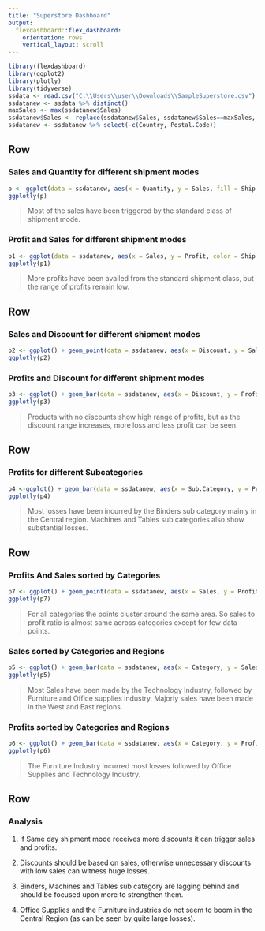 ---
title: "Superstore Dashboard"
output: 
  flexdashboard::flex_dashboard:
    orientation: rows
    vertical_layout: scroll
---

```{r setup, include=FALSE}
library(flexdashboard)
library(ggplot2)
library(plotly)
library(tidyverse)
ssdata <- read.csv("C:\\Users\\user\\Downloads\\SampleSuperstore.csv")
ssdatanew <- ssdata %>% distinct()
maxSales <- max(ssdatanew$Sales)
ssdatanew$Sales <- replace(ssdatanew$Sales, ssdatanew$Sales==maxSales, mean(ssdatanew$Sales))
ssdatanew <- ssdatanew %>% select(-c(Country, Postal.Code))
```

Row {data-width=350}
-----------------------------------------------------------------------
### Sales and Quantity for different shipment modes

```{r}
p <- ggplot(data = ssdatanew, aes(x = Quantity, y = Sales, fill = Ship.Mode) )+ geom_bar(stat = "identity") 
ggplotly(p)

```

>Most of the sales have been triggered by the standard class of shipment mode.

### Profit and Sales for different shipment modes

```{r}
p1 <- ggplot(data = ssdatanew, aes(x = Sales, y = Profit, color = Ship.Mode)) + geom_point()
ggplotly(p1)


```

>More profits have been availed from the standard shipment class, but the range of profits remain low.

Row {data-width=350}
-----------------------------------------------------------------------

### Sales and Discount for different shipment modes

```{r}
p2 <- ggplot() + geom_point(data = ssdatanew, aes(x = Discount, y = Sales, color = Ship.Mode)) 
ggplotly(p2)

```


### Profits and Discount for different shipment modes

```{r}
p3 <- ggplot() + geom_bar(data = ssdatanew, aes(x = Discount, y = Profit, fill = Ship.Mode), stat = "identity") 
ggplotly(p3)

```

>Products with no discounts show high range of profits, but as the discount range increases, more loss and less profit can be seen.


Row {data-width=650}
-----------------------------------------------------------------------
### Profits for different Subcategories

```{r}
p4 <-ggplot() + geom_bar(data = ssdatanew, aes(x = Sub.Category, y = Profit, fill = Region), stat = "identity") + theme(axis.text.x = element_text(angle = 90, vjust = 0.5, hjust=1))
ggplotly(p4)

```

>Most losses have been incurred by the Binders sub category mainly in the Central region. Machines and Tables sub categories also show substantial losses.

Row {data-width=225}
-----------------------------------------------------------------------
### Profits And Sales sorted by Categories  

```{r}
p7 <- ggplot() + geom_point(data = ssdatanew, aes(x = Sales, y = Profit, color = Category)) 
ggplotly(p7)
```

>For all categories the points cluster around the same area. So sales to profit ratio is almost same across categories except for few data points.


### Sales sorted by Categories and Regions 

```{r}
p5 <- ggplot() + geom_bar(data = ssdatanew, aes(x = Category, y = Sales, fill = Region), stat = "identity") + theme(axis.text.x = element_text(angle = 90, vjust = 0.5, hjust=1))
ggplotly(p5)

```

>Most Sales have been made by the Technology Industry, followed by Furniture and Office supplies industry. Majorly sales have been made in the West and East regions.

### Profits sorted by Categories and Regions 

```{r}
p6 <- ggplot() + geom_bar(data = ssdatanew, aes(x = Category, y = Profit, fill = Region), stat = "identity") + theme(axis.text.x = element_text(angle = 90, vjust = 0.5, hjust=1))
ggplotly(p6)

```

>The Furniture Industry incurred most losses followed by Office Supplies and Technology Industry.

Row {data-width=350}
-----------------------------------------------------------------------

### Analysis

1. If Same day shipment mode receives more discounts it can trigger sales and profits. 

2. Discounts should be based on sales, otherwise unnecessary discounts with low sales can witness huge losses.

3. Binders, Machines and Tables sub category are lagging behind and should be focused upon more to strengthen them.

4. Office Supplies and the Furniture industries do not seem to boom in the Central Region (as can be seen by quite large losses).


